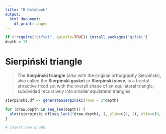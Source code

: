 ---
title: "R Notebook"
output:
  html_document:
    df_print: paged
---

```{r, echo=FALSE}
if (!require("gifski", quietly=TRUE)) install.packages("gifski")
depth = 15
```

# Sierpiński triangle

> The **Sierpinski triangle** (also with the original orthography Sierpiński), also called the **Sierpinski gasket** or **Sierpinski sieve**, is a fractal attractive fixed set with the overall shape of an equilateral triangle, subdivided recursively into smaller equilateral triangles.

```{r}
sierpinski.df <- generateSierpinski(rows = 2^depth)
```

```{r, animation.hook="gifski"}
for (draw.depth in seq_len(depth)) {
  plot(sierpinski.df[seq_len(2^draw.depth), ], ylim=c(0, 1), xlim=c(0, 1), pch=".")
}
```
```{r}
# insert new chunk
```
